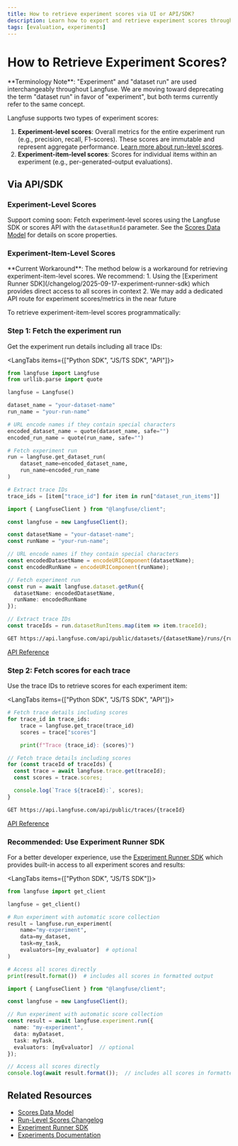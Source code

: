 ```yaml
---
title: How to retrieve experiment scores via UI or API/SDK?
description: Learn how to export and retrieve experiment scores through the Langfuse UI or programmatically via API/SDK.
tags: [evaluation, experiments]
---
```


# How to Retrieve Experiment Scores?

<Callout type="info">
**Terminology Note**: "Experiment" and "dataset run" are used interchangeably throughout Langfuse. We are moving toward deprecating the term "dataset run" in favor of "experiment", but both terms currently refer to the same concept.
</Callout>

Langfuse supports two types of experiment scores:

1. **Experiment-level scores**: Overall metrics for the entire experiment run (e.g., precision, recall, F1-scores). These scores are immutable and represent aggregate performance. [Learn more about run-level scores](/changelog/2025-05-07-run-level-scores).
2. **Experiment-item-level scores**: Scores for individual items within an experiment (e.g., per-generated-output evaluations).

## Via API/SDK

### Experiment-Level Scores

Support coming soon: Fetch experiment-level scores using the Langfuse SDK or scores API with the `datasetRunId` parameter.
See the [Scores Data Model](/docs/evaluation/evaluation-methods/data-model) for details on score properties.

### Experiment-Item-Level Scores

<Callout type="warning">
**Current Workaround**: The method below is a workaround for retrieving experiment-item-level scores. We recommend:
1. Using the [Experiment Runner SDK](/changelog/2025-09-17-experiment-runner-sdk) which provides direct access to all scores in context
2. We may add a dedicated API route for experiment scores/metrics in the near future
</Callout>

To retrieve experiment-item-level scores programmatically:

<Steps>

### Step 1: Fetch the experiment run

Get the experiment run details including all trace IDs:

<LangTabs items={["Python SDK", "JS/TS SDK", "API"]}>
<Tab>

```python
from langfuse import Langfuse
from urllib.parse import quote

langfuse = Langfuse()

dataset_name = "your-dataset-name"
run_name = "your-run-name"

# URL encode names if they contain special characters
encoded_dataset_name = quote(dataset_name, safe="")
encoded_run_name = quote(run_name, safe="")

# Fetch experiment run
run = langfuse.get_dataset_run(
    dataset_name=encoded_dataset_name,
    run_name=encoded_run_name
)

# Extract trace IDs
trace_ids = [item["trace_id"] for item in run["dataset_run_items"]]
```

</Tab>
<Tab>

```ts
import { LangfuseClient } from "@langfuse/client";

const langfuse = new LangfuseClient();

const datasetName = "your-dataset-name";
const runName = "your-run-name";

// URL encode names if they contain special characters
const encodedDatasetName = encodeURIComponent(datasetName);
const encodedRunName = encodeURIComponent(runName);

// Fetch experiment run
const run = await langfuse.dataset.getRun({
  datasetName: encodedDatasetName,
  runName: encodedRunName
});

// Extract trace IDs
const traceIds = run.datasetRunItems.map(item => item.traceId);
```

</Tab>
<Tab>

```bash
GET https://api.langfuse.com/api/public/datasets/{datasetName}/runs/{runName}
```

[API Reference](https://api.reference.langfuse.com/#tag/datasets/get/api/public/datasets/{datasetName}/runs/{runName})

</Tab>
</LangTabs>

### Step 2: Fetch scores for each trace

Use the trace IDs to retrieve scores for each experiment item:

<LangTabs items={["Python SDK", "JS/TS SDK", "API"]}>
<Tab>

```python
# Fetch trace details including scores
for trace_id in trace_ids:
    trace = langfuse.get_trace(trace_id)
    scores = trace["scores"]

    print(f"Trace {trace_id}: {scores}")
```

</Tab>
<Tab>

```ts
// Fetch trace details including scores
for (const traceId of traceIds) {
  const trace = await langfuse.trace.get(traceId);
  const scores = trace.scores;

  console.log(`Trace ${traceId}:`, scores);
}
```

</Tab>
<Tab>

```bash
GET https://api.langfuse.com/api/public/traces/{traceId}
```

[API Reference](https://api.reference.langfuse.com/#tag/trace/get/api/public/traces/{traceId})

</Tab>
</LangTabs>

</Steps>

### Recommended: Use Experiment Runner SDK

For a better developer experience, use the [Experiment Runner SDK](/changelog/2025-09-17-experiment-runner-sdk) which provides built-in access to all experiment scores and results:

<LangTabs items={["Python SDK", "JS/TS SDK"]}>
<Tab>

```python
from langfuse import get_client

langfuse = get_client()

# Run experiment with automatic score collection
result = langfuse.run_experiment(
    name="my-experiment",
    data=my_dataset,
    task=my_task,
    evaluators=[my_evaluator]  # optional
)

# Access all scores directly
print(result.format())  # includes all scores in formatted output
```

</Tab>
<Tab>

```ts
import { LangfuseClient } from "@langfuse/client";

const langfuse = new LangfuseClient();

// Run experiment with automatic score collection
const result = await langfuse.experiment.run({
  name: "my-experiment",
  data: myDataset,
  task: myTask,
  evaluators: [myEvaluator]  // optional
});

// Access all scores directly
console.log(await result.format());  // includes all scores in formatted output
```

</Tab>
</LangTabs>

## Related Resources

- [Scores Data Model](/docs/evaluation/evaluation-methods/data-model)
- [Run-Level Scores Changelog](/changelog/2025-05-07-run-level-scores)
- [Experiment Runner SDK](/changelog/2025-09-17-experiment-runner-sdk)
- [Experiments Documentation](/docs/evaluation/experiments/experiments-via-sdk)
